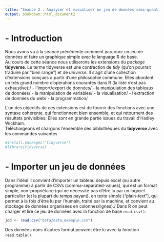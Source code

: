 ```yaml
---
title: "Séance 2 : Analyser et visualiser un jeu de données semi-quantitatif"
output: bookdown::html_document2
---
```


# - Introduction
Nous avons vu à la séance précédente comment parcourir un jeu de données et faire un graphique simple avec le language R de base.  
Au cours de cette séance nous utiliserons les extensions du *package* **tidyverse**. Le terme tidyverse est une contraction de *tidy* (qu’on pourrait traduire par “bien rangé”) et de *universe*. Il s’agit d’une collection d’extensions conçues à partir d'une philosophie commune. Elles abordent un très grand nombre d’opérations courantes dans R (la liste n’est pas exhaustive):/ 
- l'import/export de données/
- la manipulation des tableaux de données/
- la manipulation de variables/
- la visualisation/
- l'extraction de données du web/
- la programmation/

L'un des objectifs de ces extensions est de fournir des fonctions avec une syntaxe cohérente, qui fonctionnent bien ensemble, et qui retournent des résultats prévisibles. Elles sont en grande partie issues du travail d’Hadley Wickham.  
Téléchargeons et chargons l'ensemble des bibliothèques du **tidyverse** avec les commandes suivantes
```r
#install.packages("tidyverse")
#library(tidyverse)
```

# - Importer un jeu de données
Dans l'idéal il convient d'importer un tableau depuis excel (ou autre programme) à partir de CSVs (comma-separated-values), qui est un format simple, non-propriétaire (qui ne nécessite pas d'être lu par un logiciel particulier (et la plupart du temps payant), en texte simple ("plain-text"), qui permet à la fois d'être lu par l'humain, traité par la machine, et convient au stockage de données organisées en colonnes/lignes)./
Dans R on peut charger et lire ce jeu de données avec la fonction de base `read.csv()`. 
```r
jdd <- read.csv("data/data_exemple.csv")
```

Des données dans d'autres format peuvent être lu avec la fonction `read.table()`.



